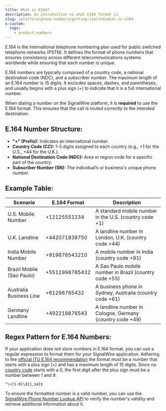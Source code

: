 ```yaml
---
title: What is E164?
description: An introduction to what E164 format is.
slug: /platform/phone-numbers/getting-started/what-is-e164
x-custom:
  tags:
    - product:numbers
---
```


E.164 is the international telephone numbering plan used for public switched telephone networks
(PSTN). It defines the format of phone numbers that ensures consistency
across different telecommunications systems worldwide while ensuring that each number is unique.

E.164 numbers are typically composed of a country code, a national destination code (NDC),
and a subscriber number. The maximum length of an E.164 number is 15 digits. It excludes spaces,
dashes, and parentheses, and usually begins with a plus sign (+) to indicate that it is a full international number.

When dialing a number on the SignalWire platform, it is **required** to use the E.164 format.
This ensures that the call is routed correctly to the intended destination.


## E.164 Number Structure:
- **"+" (Prefix):** Indicates an international number.
- **Country Code (CC):** 1-3 digits assigned to each country (e.g., +1 for the U.S., +44 for the U.K.).
- **National Destination Code (NDC):** Area or region code for a specific part of the country.
- **Subscriber Number (SN):** The individual’s or business's unique phone number.

## Example Table:

| **Scenario**              | **E.164 Format** | **Description**                                          |
|---------------------------|------------------|----------------------------------------------------------|
| U.S. Mobile Number        | +12125551234     | A standard mobile number in the U.S. (country code +1)   |
| U.K. Landline             | +442071838750    | A landline number in London, U.K. (country code +44)     |
| India Mobile Number       | +919876543210    | A mobile number in India (country code +91)              |
| Brazil Mobile (Sao Paulo) | +5511998765432   | A Sao Paulo mobile number in Brazil (country code +55)   |
| Australia Business Line   | +61298765432     | A business phone in Sydney, Australia (country code +61) |
| Germany Landline          | +492219876543    | A landline number in Cologne, Germany (country code +49) |


## Regex Pattern for E.164 Numbers:

If your application does not store numbers in E.164 format, you can use a regular expression to format them
for your SignalWire application. Adhering to the [official ITU E.164 recommendation](https://www.itu.int/rec/T-REC-E.164/en)
the format must be a number that starts with a plus sign (+) and has a maximum length of 15 digits.
Since no [country code](https://en.wikipedia.org/wiki/List_of_country_calling_codes) starts with a 0,
the first digit after the plus sign must be a number between 1 and 9.

```regex
^\+[1-9]\d{1,14}$
```

To ensure the formatted number is a valid number, you can use the [SignalWire Phone Number Lookup API](/rest/signalwire-rest/endpoints/space/lookup-phone-number)
to verify the number's validity and retrieve additional information about it.

